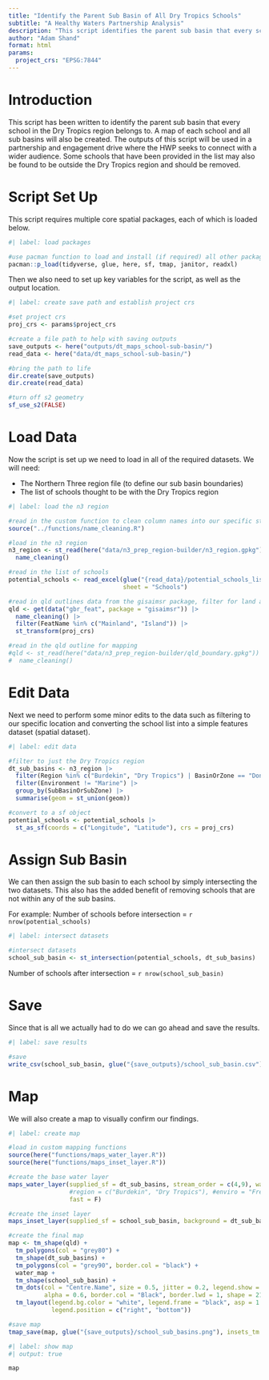 ```yaml
---
title: "Identify the Parent Sub Basin of All Dry Tropics Schools"
subtitle: "A Healthy Waters Partnership Analysis"
description: "This script identifies the parent sub basin that every school in the Dry Tropics region belongs to. The output of this script will be used for a partnership and engagement drive"
author: "Adam Shand"
format: html
params:
  project_crs: "EPSG:7844"
---
```


# Introduction

This script has been written to identify the parent sub basin that every school in the Dry Tropics region belongs to. A map of each school and all sub basins will also be created. The outputs of this script will be used in a partnership and engagement drive where the HWP seeks to connect with a wider audience. Some schools that have been provided in the list may also be found to be outside the Dry Tropics region and should be removed.
        
# Script Set Up

This script requires multiple core spatial packages, each of which is loaded below.

```r
#| label: load packages

#use pacman function to load and install (if required) all other packages
pacman::p_load(tidyverse, glue, here, sf, tmap, janitor, readxl)

```

Then we also need to set up key variables for the script, as well as the output location.

```r
#| label: create save path and establish project crs

#set project crs
proj_crs <- params$project_crs

#create a file path to help with saving outputs
save_outputs <- here("outputs/dt_maps_school-sub-basin/")
read_data <- here("data/dt_maps_school-sub-basin/")

#bring the path to life
dir.create(save_outputs)
dir.create(read_data)

#turn off s2 geometry
sf_use_s2(FALSE)

```

# Load Data

Now the script is set up we need to load in all of the required datasets. We will need:

- The Northern Three region file (to define our sub basin boundaries)
- The list of schools thought to be with the Dry Tropics region

```r
#| label: load the n3 region

#read in the custom function to clean column names into our specific style
source("../functions/name_cleaning.R")

#load in the n3 region
n3_region <- st_read(here("data/n3_prep_region-builder/n3_region.gpkg")) |> 
  name_cleaning()

#read in the list of schools
potential_schools <- read_excel(glue("{read_data}/potential_schools_list.xlsx"),
                                sheet = "Schools")

#read in qld outlines data from the gisaimsr package, filter for land and islands, update crs
qld <- get(data("gbr_feat", package = "gisaimsr")) |> 
  name_cleaning() |> 
  filter(FeatName %in% c("Mainland", "Island")) |> 
  st_transform(proj_crs)

#read in the qld outline for mapping
#qld <- st_read(here("data/n3_prep_region-builder/qld_boundary.gpkg")) |> 
#  name_cleaning()

```

# Edit Data

Next we need to perform some minor edits to the data such as filtering to our specific location and converting the school list into a simple features dataset (spatial dataset).

```r
#| label: edit data

#filter to just the Dry Tropics region
dt_sub_basins <- n3_region |> 
  filter(Region %in% c("Burdekin", "Dry Tropics") | BasinOrZone == "Don") |> 
  filter(Environment != "Marine") |> 
  group_by(SubBasinOrSubZone) |> 
  summarise(geom = st_union(geom))

#convert to a sf object
potential_schools <- potential_schools |> 
  st_as_sf(coords = c("Longitude", "Latitude"), crs = proj_crs)

```

# Assign Sub Basin

We can then assign the sub basin to each school by simply intersecting the two datasets. This also has the added benefit of removing schools that are not within any of the sub basins.

For example: Number of schools before intersection = `r nrow(potential_schools)`

```r
#| label: intersect datasets

#intersect datasets
school_sub_basin <- st_intersection(potential_schools, dt_sub_basins)

```

Number of schools after intersection = `r nrow(school_sub_basin)`

# Save 

Since that is all we actually had to do we can go ahead and save the results.

```r
#| label: save results

#save
write_csv(school_sub_basin, glue("{save_outputs}/school_sub_basin.csv"))

```

# Map

We will also create a map to visually confirm our findings.

```r
#| label: create map

#load in custom mapping functions
source(here("functions/maps_water_layer.R"))
source(here("functions/maps_inset_layer.R"))

#create the base water layer
maps_water_layer(supplied_sf = dt_sub_basins, stream_order = c(4,9), water_lines = T, water_polygons = T, 
                 #region = c("Burdekin", "Dry Tropics"), #enviro = "Freshwater", 
                 fast = F)

#create the inset layer
maps_inset_layer(supplied_sf = school_sub_basin, background = dt_sub_basins, aspect = 0.9)

#create the final map
map <- tm_shape(qld) +
  tm_polygons(col = "grey80") +
  tm_shape(dt_sub_basins) +
  tm_polygons(col = "grey90", border.col = "black") +
  water_map +
  tm_shape(school_sub_basin) +
  tm_dots(col = "Centre.Name", size = 0.5, jitter = 0.2, legend.show = F,
          alpha = 0.6, border.col = "Black", border.lwd = 1, shape = 21) +
  tm_layout(legend.bg.color = "white", legend.frame = "black", asp = 1.1, 
            legend.position = c("right", "bottom"))

#save map
tmap_save(map, glue("{save_outputs}/school_sub_basins.png"), insets_tm = inset_map, insets_vp = inset_viewport)

```


```r
#| label: show map
#| output: true

map

```



